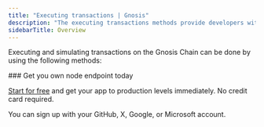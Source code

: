 ---
title: "Executing transactions | Gnosis"
description: "The executing transactions methods provide developers with a flexible set of tools for interacting with the Gnosis Chain network. Specifically, these methods can be used to execute function calls on smart contracts, sign transactions with a private key, and submit signed transactions to the network for execution. This enables developers to build a wide range of decentralized applications, including wallets, exchanges, and other tools for interacting with the Gnosis Chain network. These methods can be particularly useful for testing, offline transaction signing, and programmatic interaction with the network."
sidebarTitle: Overview
---

Executing and simulating transactions on the Gnosis Chain can be done by using the following methods:

<CardGroup cols={2}>
  <Card title="eth_call" icon="angle-right" iconType="solid" href="/reference/gnosis_node_api/execute_transactions/eth_call" horizontal/>
  <Card title="eth_sendRawTransaction" icon="angle-right" iconType="solid" href="/reference/gnosis_node_api/execute_transactions/eth_sendRawTransaction" horizontal/>
</CardGroup>

<Check>
  ### Get you own node endpoint today

  [Start for free](https://console.chainstack.com/) and get your app to production levels immediately. No credit card required.

  You can sign up with your GitHub, X, Google, or Microsoft account.
</Check>
